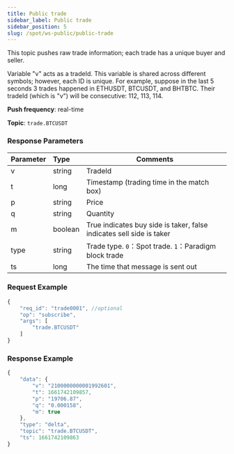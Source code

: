 ```yaml
---
title: Public trade
sidebar_label: Public trade
sidebar_position: 5
slug: /spot/ws-public/public-trade
---
```


<p>This topic pushes raw trade information; each trade has a unique buyer and seller.</p>
<p>Variable "v" acts as a tradeId. This variable is shared across different symbols; however, each ID is unique. For example, suppose in the last 5 seconds 3 trades happened in ETHUSDT, BTCUSDT, and BHTBTC. Their tradeId (which is "v") will be consecutive: 112, 113, 114.</p>
<p><b>Push frequency</b>: real-time</p>
<p><b>Topic</b>: <code>trade.BTCUSDT</code></p>

### Response Parameters
| Parameter | Type | Comments|
|:----- |:-----|----- |
|v | string | TradeId |
|t | long | Timestamp (trading time in the match box) |
|p | string | Price |
|q | string | Quantity |
|m | boolean | True indicates buy side is taker, false indicates sell side is taker |
|type | string | Trade type. <code>0</code>：Spot trade. <code>1</code>：Paradigm block trade |
|ts | long | The time that message is sent out |

### Request Example

<Tabs>
<TabItem value="console" label="JSON subscription message">

```javascript
{
    "req_id": "trade0001", //optional
    "op": "subscribe",
    "args": [
        "trade.BTCUSDT"
    ]
}
```

</TabItem>
</Tabs>

### Response Example

```javascript
{
    "data": {
        "v": "2100000000001992601",
        "t": 1661742109857,
        "p": "19706.87",
        "q": "0.000158",
        "m": true
    },
    "type": "delta",
    "topic": "trade.BTCUSDT",
    "ts": 1661742109863
}
```
